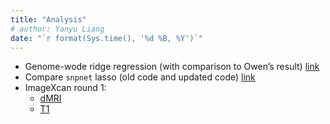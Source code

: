 ```yaml
---
title: "Analysis"
# author: Yanyu Liang
date: "`r format(Sys.time(), '%d %B, %Y')`"
---
```


* Genome-wode ridge regression (with comparison to Owen's result) [link](gw_ridge.html)
* Compare `snpnet` lasso (old code and updated code) [link](gw_lasso_update.html)
* ImageXcan round 1:
    - [dMRI](imagexcan_round_1_dmri.html)
    - [T1](imagexcan_round_1_t1.html)